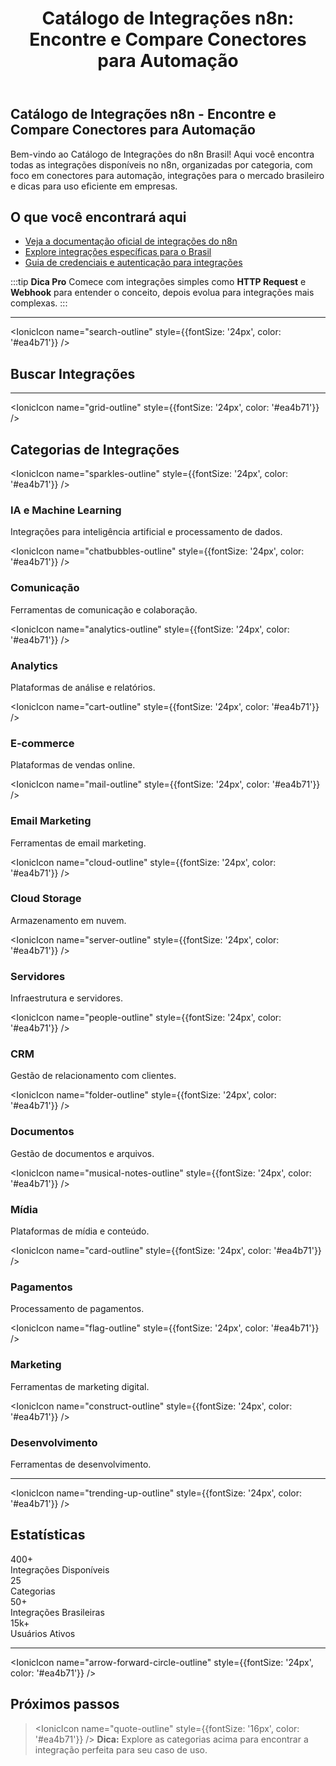 ﻿---
sidebar_position: 1
title: "Catálogo de Integrações n8n: Encontre e Compare Conectores para Automação"
description: Explore todas as integrações disponíveis no n8n, encontre conectores para automação, integrações para o mercado brasileiro e dicas para uso eficiente.
keywords: [n8n, catálogo de integrações, lista de nodes, integrações Brasil, automação de sistemas, conectores n8n, automação empresarial, integrações populares, conectores para empresas]
---


## Catálogo de Integrações n8n - Encontre e Compare Conectores para Automação

Bem-vindo ao Catálogo de Integrações do n8n Brasil! Aqui você encontra todas as integrações disponíveis no n8n, organizadas por categoria, com foco em conectores para automação, integrações para o mercado brasileiro e dicas para uso eficiente em empresas.

## O que você encontrará aqui

- [Veja a documentação oficial de integrações do n8n](https://docs.n8n.io/integrations/)
- [Explore integrações específicas para o Brasil](../integracoes-br/financeiro/compliance-fiscal.md)
- [Guia de credenciais e autenticação para integrações](../integracoes/credential-nodes/webhook.md)

:::tip **Dica Pro**
Comece com integrações simples como **HTTP Request** e **Webhook** para entender o conceito, depois evolua para integrações mais complexas.
:::

---

<IonicIcon name="search-outline" style={{fontSize: '24px', color: '#ea4b71'}} />

## Buscar Integrações


<IntegrationSearch />

---

<IonicIcon name="grid-outline" style={{fontSize: '24px', color: '#ea4b71'}} />

## Categorias de Integrações

<div className="categories-grid">

<div className="category-card">

<IonicIcon name="sparkles-outline" style={{fontSize: '24px', color: '#ea4b71'}} />

### IA e Machine Learning

Integrações para inteligência artificial e processamento de dados.

</div>

<div className="category-card">

<IonicIcon name="chatbubbles-outline" style={{fontSize: '24px', color: '#ea4b71'}} />

### Comunicação

Ferramentas de comunicação e colaboração.

</div>

<div className="category-card">

<IonicIcon name="analytics-outline" style={{fontSize: '24px', color: '#ea4b71'}} />

### Analytics

Plataformas de análise e relatórios.

</div>

<div className="category-card">

<IonicIcon name="cart-outline" style={{fontSize: '24px', color: '#ea4b71'}} />

### E-commerce

Plataformas de vendas online.

</div>

<div className="category-card">

<IonicIcon name="mail-outline" style={{fontSize: '24px', color: '#ea4b71'}} />

### Email Marketing

Ferramentas de email marketing.

</div>

<div className="category-card">

<IonicIcon name="cloud-outline" style={{fontSize: '24px', color: '#ea4b71'}} />

### Cloud Storage

Armazenamento em nuvem.

</div>

<div className="category-card">

<IonicIcon name="server-outline" style={{fontSize: '24px', color: '#ea4b71'}} />

### Servidores

Infraestrutura e servidores.

</div>

<div className="category-card">

<IonicIcon name="people-outline" style={{fontSize: '24px', color: '#ea4b71'}} />

### CRM

Gestão de relacionamento com clientes.

</div>

<div className="category-card">

<IonicIcon name="folder-outline" style={{fontSize: '24px', color: '#ea4b71'}} />

### Documentos

Gestão de documentos e arquivos.

</div>

<div className="category-card">

<IonicIcon name="musical-notes-outline" style={{fontSize: '24px', color: '#ea4b71'}} />

### Mídia

Plataformas de mídia e conteúdo.

</div>

<div className="category-card">

<IonicIcon name="card-outline" style={{fontSize: '24px', color: '#ea4b71'}} />

### Pagamentos

Processamento de pagamentos.

</div>

<div className="category-card">

<IonicIcon name="flag-outline" style={{fontSize: '24px', color: '#ea4b71'}} />

### Marketing

Ferramentas de marketing digital.

</div>

<div className="category-card">

<IonicIcon name="construct-outline" style={{fontSize: '24px', color: '#ea4b71'}} />

### Desenvolvimento

Ferramentas de desenvolvimento.

</div>

</div>

---

<IonicIcon name="trending-up-outline" style={{fontSize: '24px', color: '#ea4b71'}} />

## Estatísticas

<div className="stats-grid">

<div className="stat-card">
<div className="stat-number">400+</div>
<div className="stat-label">Integrações Disponíveis</div>
</div>

<div className="stat-card">
<div className="stat-number">25</div>
<div className="stat-label">Categorias</div>
</div>

<div className="stat-card">
<div className="stat-number">50+</div>
<div className="stat-label">Integrações Brasileiras</div>
</div>

<div className="stat-card">
<div className="stat-number">15k+</div>
<div className="stat-label">Usuários Ativos</div>
</div>

</div>

---

<IonicIcon name="arrow-forward-circle-outline" style={{fontSize: '24px', color: '#ea4b71'}} />

## Próximos passos

> <IonicIcon name="quote-outline" style={{fontSize: '16px', color: '#ea4b71'}} />
> **Dica:** Explore as categorias acima para encontrar a integração perfeita para seu caso de uso.
